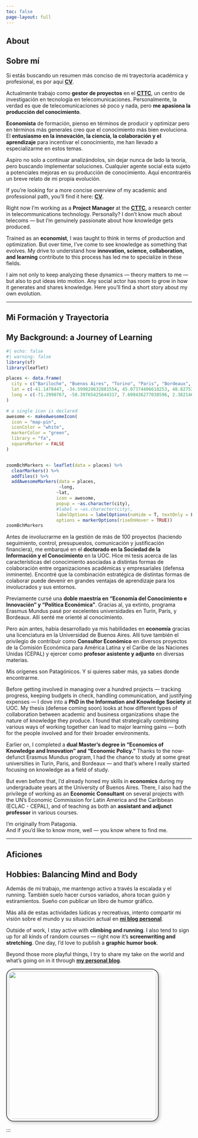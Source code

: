 ```yaml
---
toc: false
page-layout: full
---
```

::: {.content-visible when-profile="en"}
# About
:::
::: {.content-visible when-profile="es"}
# Sobre mí
:::

::: {.content-visible when-profile="es"}
::: {.g-col-12 .g-col-md-6 .justified }
Si estás buscando un resumen más conciso de mi trayectoria académica y profesional, es por aquí [**CV**](cv/CV-IH-1023.pdf).

Actualmente trabajo como **gestor de proyectos** en el [**CTTC**](https://www.cttc.cat/), un centro de investigación en tecnología en telecomunicaciones. Personalmente, la verdad es que de telecomunicaciones sé poco y nada, pero **me apasiona la producción del conocimiento**. 

**Economista** de formación, pienso en términos de producir y optimizar pero en términos más generales creo que el conocimiento más bien evoluciona. El **entusiasmo en la innovación, la ciencia, la colaboración y el aprendizaje** para incentivar el conocimiento, me han llevado a especializarme en estos temas. 

Aspiro no solo a continuar analizándolos, sin dejar nunca de lado la teoría, pero buscando implementar soluciones. Cualquier agente social esta sujeto a potenciales mejoras en su producción de conocimiento. Aquí encontraréis un breve relato de mi propia evolución. 

:::
:::

:::{.content-visible when-profile="en"}
:::{.g-col-12 .g-col-md-6 .justified }
If you're looking for a more concise overview of my academic and professional path, you’ll find it here: [**CV**](cv/CV-IH-1023.pdf).

Right now I’m working as a **Project Manager** at the [**CTTC**](https://www.cttc.cat/), a research center in telecommunications technology. Personally? I don’t know much about telecoms — but I’m genuinely passionate about how knowledge gets produced.

Trained as an **economist**, I was taught to think in terms of production and optimization. But over time, I’ve come to see knowledge as something that evolves. My drive to understand how **innovation, science, collaboration, and learning** contribute to this process has led me to specialize in these fields.

I aim not only to keep analyzing these dynamics — theory matters to me — but also to put ideas into motion. Any social actor has room to grow in how it generates and shares knowledge. Here you’ll find a short story about my own evolution.

:::
:::



------------------------------------------------------------------------

::: {.content-visible when-profile="es"}
## Mi Formación y Trayectoria
:::
::: {.content-visible when-profile="en"}
## My Background: a Journey of Learning
:::

::: grid
::: {.g-col-12 .g-col-md-6 .text-center}
```r
#| echo: false
#| warning: false
library(sf)
library(leaflet)

places <- data.frame(
  city = c("Bariloche", "Buenos Aires", "Torino", "Paris", "Bordeaux", "Barcelona"),
  lat = c(-41.1478447, -34.599828632881554, 45.07374406618253, 48.82753559234027, 44.799351290598075, 41.40708568183617),
  long = c(-71.2990767, -58.39765425644317, 7.699436277038596, 2.3821466102524185, -0.615558665438184, 2.194543891906193)
)

# a single icon is declared
awesome <- makeAwesomeIcon(
  icon = "map-pin",
  iconColor = "white",
  markerColor = "green",
  library = "fa",
  squareMarker = FALSE
)


zoomBchMarkers <- leaflet(data = places) %>%
  clearMarkers() %>% 
  addTiles() %>%
  addAwesomeMarkers(data = places,
                    ~long,
                   ~lat,
                   icon = awesome,
                   popup = ~as.character(city),
                   #label = ~as.character(city),
                   labelOptions = labelOptions(noHide = T, textOnly = F, textsize = "7px", direction = "left", riseOnHover = TRUE),
                   options = markerOptions(riseOnHover = TRUE))
zoomBchMarkers
```
:::

::: {.content-visible when-profile="es"}
::: {.g-col-12 .g-col-md-6 .justified}

Antes de involucrarme en la gestión de más de 100 proyectos  (haciendo seguimiento, control, presupuestos, comunicación y justificación financiera), me embarqué en el **doctorado en la Sociedad de la Información y el Conocimiento** en la UOC. Hice mi tesis acerca de las características del conocimiento asociadas a distintas formas de colaboración entre organizaciones académicas y empresariales (defensa inminente). Encontré que la combinación estratégica de distintas formas de colaborar puede devenir en grandes ventajas de aprendizaje para los involucrados y sus entornos.   

Previamente cursé una **doble maestría en "Economía del Conocimiento e Innovación" y "Política Económica"**. Gracias al, ya extinto, programa Erasmus Mundus pasé por excelentes universidades en Turín, París, y Bordeaux. Allí senté me orienté al conocimiento. 

Pero aún antes, había desarrollado ya mis habilidades en **economía** gracias una licenciatura en la Universidad de Buenos Aires. Allí tuve también el privilegio de contribuir como **Consultor Económico** en diversos proyectos de la Comisión Económica para América Latina y el Caribe de las Naciones Unidas (CEPAL) y ejercer como **profesor asistente y adjunto** en diversas materias.

Mis orígenes son Patagónicos. Y si quieres saber más, ya sabes donde encontrarme. 

:::
:::
::: {.content-visible when-profile="en"}
::: {.g-col-12 .g-col-md-6 .justified }
Before getting involved in managing over a hundred projects — tracking progress, keeping budgets in check, handling communication, and justifying expenses — I dove into a **PhD in the Information and Knowledge Society** at UOC. My thesis (defense coming soon) looks at how different types of collaboration between academic and business organizations shape the nature of knowledge they produce. I found that strategically combining various ways of working together can lead to major learning gains — both for the people involved and for their broader environments.

Earlier on, I completed a **dual Master’s degree in “Economics of Knowledge and Innovation” and “Economic Policy.”** Thanks to the now-defunct Erasmus Mundus program, I had the chance to study at some great universities in Turin, Paris, and Bordeaux — and that’s where I really started focusing on knowledge as a field of study.

But even before that, I’d already honed my skills in **economics** during my undergraduate years at the University of Buenos Aires. There, I also had the privilege of working as an **Economic Consultant** on several projects with the UN’s Economic Commission for Latin America and the Caribbean (ECLAC - CEPAL), and of teaching as both an **assistant and adjunct professor** in various courses.

I’m originally from Patagonia.  
And if you’d like to know more, well — you know where to find me.
:::
:::
:::
------------------------------------------------------------------------
::: {.content-visible when-profile="es"}
## Aficiones
:::
::: {.content-visible when-profile="en"}
## Hobbies: Balancing Mind and Body
:::

::: grid
::: {.content-visible when-profile="es"}
::: {.g-col-12 .g-col-md-6 .justified .align-middle }
Además de mi trabajo, me mantengo activo a través la escalada y el running. También suelo hacer cursos variados, ahora tocan guión y estiramientos. Sueño con publicar un libro de humor gráfico.

Más allá de estas actividades lúdicas y recreativas, intento compartir mi visión sobre el mundo y su situación actual en [**mi blog personal**](blog.qmd).
:::
:::

::: {.content-visible when-profile="en"}
::: {.g-col-12 .g-col-md-6 .justified .align-middle}
Outside of work, I stay active with **climbing and running**. I also tend to sign up for all kinds of random courses — right now it’s **screenwriting and stretching**. One day, I’d love to publish a **graphic humor book**.

Beyond those more playful things, I try to share my take on the world and what’s going on in it through [**my personal blog**](blog.qmd).
:::
:::

::: {.g-col-12 .g-col-md-6 .small-screen-content .text-center}
![](hobbiePicture.jpeg){height="400" style="border: 2px solid #555; border-radius: 20px; padding: 5px; box-shadow: 4px 4px 8px rgba(0, 0, 0, 0.2);"}
:::
:::

:::
